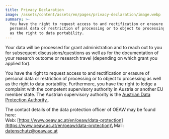 ```yaml
---
title: Privacy Declaration
image: /assets/content/assets/en/pages/privacy-declaration/image.webp
summary: >-
  You have the right to request access to and rectification or erasure of
  personal data or restriction of processing or to object to processing as well
  as the right to data portability. 
---
```

Your data will be processed for grant administration and to reach out to you for subsequent discussions/questions as well as for the documentation of your research outcome or research travel (depending on which grant you applied for).

You have the right to request access to and rectification or erasure of personal data or restriction of processing or to object to processing as well as the right to data portability. Furthermore, you have the right to lodge a complaint with the competent supervisory authority in Austria or another EU member state. The Austrian supervisory authority is the [Austrian Data Protection Authority ](https://www.dsb.gv.at/).

The contact details of the data protection officer of OEAW may be found here:\
Web: [https://www.oeaw.ac.at/en/oeaw/data-protection](https://www.oeaw.ac.at/en/oeaw/data-protection)\
Mail: [datenschutz@oeaw.ac.at](mailto:datenschutz@oeaw.ac.at)
